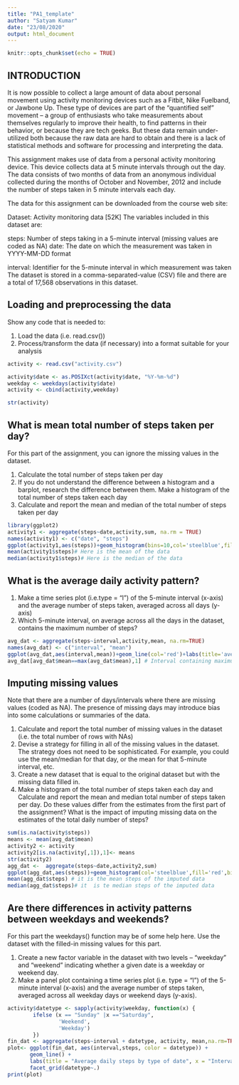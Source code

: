 ```yaml
---
title: "PA1_template"
author: "Satyam Kumar"
date: "23/08/2020"
output: html_document
---
```


```r
knitr::opts_chunk$set(echo = TRUE)
```

## INTRODUCTION


It is now possible to collect a large amount of data about personal movement using activity monitoring devices such as a Fitbit, Nike Fuelband, or Jawbone Up. These type of devices are part of the “quantified self” movement – a group of enthusiasts who take measurements about themselves regularly to improve their health, to find patterns in their behavior, or because they are tech geeks. But these data remain under-utilized both because the raw data are hard to obtain and there is a lack of statistical methods and software for processing and interpreting the data.

This assignment makes use of data from a personal activity monitoring device. This device collects data at 5 minute intervals through out the day. The data consists of two months of data from an anonymous individual collected during the months of October and November, 2012 and include the number of steps taken in 5 minute intervals each day.

The data for this assignment can be downloaded from the course web site:

Dataset: Activity monitoring data [52K]
The variables included in this dataset are:

steps: Number of steps taking in a 5-minute interval (missing values are coded as NA)
date: The date on which the measurement was taken in YYYY-MM-DD format


interval: Identifier for the 5-minute interval in which measurement was taken
The dataset is stored in a comma-separated-value (CSV) file and there are a total of 17,568 observations in this dataset.

## Loading and preprocessing the data

Show any code that is needed to:

1. Load the data (i.e. read.csv())
2. Process/transform the data (if necessary) into a format suitable for your analysis

```r
activity <- read.csv("activity.csv")

activity$date <- as.POSIXct(activity$date, "%Y-%m-%d")
weekday <- weekdays(activity$date)
activity <- cbind(activity,weekday)

str(activity)
```


## What is mean total number of steps taken per day?

For this part of the assignment, you can ignore the missing values in the dataset.

1. Calculate the total number of steps taken per day
2. If you do not understand the difference between a histogram and a barplot, research the difference between them. Make a histogram of the total number of steps taken each day
3. Calculate and report the mean and median of the total number of steps taken per day

```r
library(ggplot2)
activity1 <- aggregate(steps~date,activity,sum, na.rm = TRUE)
names(activity1) <- c("date", "steps")
ggplot(activity1,aes(steps))+geom_histogram(bins=10,col='steelblue',fill='pink')+labs(title='total steps daily',x='steps',y='count')
mean(activity1$steps)# Here is the mean of the data
median(activity1$steps)# Here is the median of the data
```

## What is the average daily activity pattern?

1. Make a time series plot (i.e.type = "l") of the 5-minute interval (x-axis) and the average number of steps taken, averaged across all days (y-axis)
2. Which 5-minute interval, on average across all the days in the dataset, contains the maximum number of steps?


```r
avg_dat <- aggregate(steps~interval,activity,mean, na.rm=TRUE)
names(avg_dat) <- c("interval", "mean")
ggplot(avg_dat,aes(interval,mean))+geom_line(col='red')+labs(title='average daily steps across intervals',x='intervals',y='avg steps')
avg_dat[avg_dat$mean==max(avg_dat$mean),1] # Interval containing maximum number ofsteps
```


## Imputing missing values

Note that there are a number of days/intervals where there are missing values (coded as \color{red}{\verb|NA|}NA). The presence of missing days may introduce bias into some calculations or summaries of the data.

1. Calculate and report the total number of missing values in the dataset (i.e. the total number of rows with \color{red}{\verb|NA|}NAs)
2. Devise a strategy for filling in all of the missing values in the dataset. The strategy does not need to be sophisticated. For example, you could use the mean/median for that day, or the mean for that 5-minute interval, etc.
3. Create a new dataset that is equal to the original dataset but with the missing data filled in.
4.  Make a histogram of the total number of steps taken each day and Calculate and report the mean and median total number of steps taken per day. Do these values differ from the estimates from the first part of the assignment? What is the impact of imputing missing data on the estimates of the total daily number of steps?

```r
sum(is.na(activity$steps))
means <- mean(avg_dat$mean)
activity2 <- activity
activity2[is.na(activity[,1]),1]<- means
str(activity2)
agg_dat <-  aggregate(steps~date,activity2,sum)
ggplot(agg_dat,aes(steps))+geom_histogram(col='steelblue',fill='red',bins=10)+labs(title='total daily steps with immputed values',x='steps',y='count')
mean(agg_dat$steps) # it is the mean steps of the imputed data
median(agg_dat$steps)# it  is te median steps of the imputed data
```


## Are there differences in activity patterns between weekdays and weekends?

For this part the \color{red}{\verb|weekdays()|}weekdays() function may be of some help here. Use the dataset with the filled-in missing values for this part.

1. Create a new factor variable in the dataset with two levels – “weekday” and “weekend” indicating whether a given date is a weekday or weekend day.
2. Make a panel plot containing a time series plot (i.e. \color{red}{\verb|type = "l"|}type = "l") of the 5-minute interval (x-axis) and the average number of steps taken, averaged across all weekday days or weekend days (y-axis).


```r
activity$datetype <- sapply(activity$weekday, function(x) {
        ifelse (x == "Sunday" |x =="Saturday",
                'Weekend',
                'Weekday')
        })
fin_dat <- aggregate(steps~interval + datetype, activity, mean,na.rm=TRUE)
plot<- ggplot(fin_dat, aes(interval,steps, color = datetype)) +
       geom_line() +
       labs(title = "Average daily steps by type of date", x = "Interval", y = "Average number of steps") +
       facet_grid(datetype~.)
print(plot)
```
